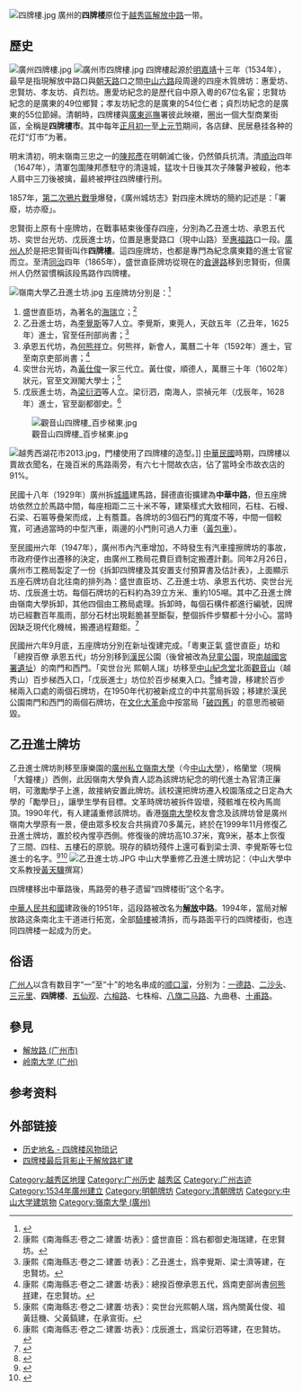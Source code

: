 [[File:四牌樓.jpg|thumb]]
廣州的'''四牌楼'''原位于[[越秀區|越秀區]][[解放路_(广州市)|解放中路]]一带。

== 歷史 ==
[[File:廣州四牌樓.jpg|thumb]]
[[File:廣州市四牌樓.jpg|thumb]]
四牌樓起源於[[明朝|明]][[嘉靖|嘉靖]]十三年（1534年），最早是指現解放中路口與[[朝天路|朝天路]]口之間[[中山路_(廣州)|中山六路]]段周邊的四座木質牌坊：惠愛坊、忠賢坊、孝友坊、貞烈坊。惠愛坊紀念的是歷代自中原入粵的67位名宦；忠賢坊紀念的是廣東的49位鄉賢；孝友坊紀念的是廣東的54位仁者；貞烈坊紀念的是廣東的55位節婦。清朝時，四牌樓與[[廣東巡撫|廣東巡撫]]署彼此映襯，圈出一個大型商業街區，全稱是'''四牌樓市'''。其中每年[[正月初一|正月初一]]至[[元宵節_(華人)|上元节]]期间，各店肆、民居悬挂各种的花灯“灯市”为著。

明末清初，明末嶺南三忠之一的[[陳邦彥_(明朝)|陳邦彥]]在明朝滅亡後，仍然領兵抗清。清[[順治|順治]]四年（1647年），清軍包圍陳邦彥駐守的清遠城，猛攻十日後其次子陳馨尹被殺，他本人肩中三刀後被擒，最終被押往四牌樓行刑。

1857年，[[第二次鴉片戰爭|第二次鴉片戰爭]]爆發，《廣州城坊志》對四座木牌坊的簡約記述是：「署廢，坊亦廢」。

忠賢街上原有十座牌坊，在戰事結束後僅存四座，分別為乙丑進士坊、承恩五代坊、奕世台光坊、戊辰進士坊，位置是惠愛路口（現中山路）至[[惠福路|惠福路]]口一段。[[廣州人|廣州人]]於是把忠賢街叫作'''四牌樓'''。這四座牌坊，也都是專門為紀念廣東籍的進士官宦而立。至清[[同治|同治]]四年（1865年），盛世直臣牌坊從現在的[[倉邊路|倉邊路]]移到忠賢街，但廣州人仍然習慣稱該段馬路作四牌樓。

[[File:嶺南大學乙丑進士坊.jpg|thumb]]
五座牌坊分別是：<ref>{{cite news |url=http://www.ycwb.com/gb/content/2004-11/16/content_795827.htm |title=家在广州：四牌楼起源 |date=2004-11-16 |publisher=羊城晚報 |accessdate=2012-09-24 |archive-url=https://web.archive.org/web/20130618053828/http://www.ycwb.com/gb/content/2004-11/16/content_795827.htm |archive-date=2013-06-18 |dead-url=yes }}</ref>
# 盛世直臣坊，為著名的[[海瑞|海瑞]]立；<ref>康熙《南海縣志·卷之二·建置·坊表》：盛世直臣：爲右都御史海瑞建，在忠賢坊。</ref>
# 乙丑進士坊，為[[李覺斯|李覺斯]]等7人立。李覺斯，東莞人，天啟五年（乙丑年，16​​25年）進士，官至任刑部尚書；<ref>康熙《南海縣志·卷之二·建置·坊表》：乙丑進士，爲李覺斯、梁士濟等建，在忠賢坊。</ref>
# 承恩五代坊，為[[何熊祥|何熊祥]]立。何熊祥，新會人，萬曆二十年（1592年）進士，官至南京吏部尚書；<ref>康熙《南海縣志·卷之二·建置·坊表》：總揆百僚承恩五代，爲南吏部尚書[[何熊祥|何熊祥]]建，在忠賢坊。</ref>
# 奕世台光坊，為[[黃仕俊|黃仕俊]]一家三代立。黃仕俊，順德人，萬曆三十年（1602年）狀元，官至文淵閣大學士；<ref>康熙《南海縣志·卷之二·建置·坊表》：奕世台光熙朝人瑞，爲內關黃仕俊、祖黃廷機、父黃鎬建，在承宣街。</ref>
# 戊辰進士坊，為[[梁衍泗|梁衍泗]]等人立。梁衍泗，南海人，崇禎元年（戊辰年，16​​28年）進士，官至副都御史。<ref>康熙《南海縣志·卷之二·建置·坊表》：戊辰進士，爲梁衍泗等建，在忠賢坊。</ref>

[[File:觀音山四牌樓_百步梯東.jpg|thumb]]

[[File:越秀西湖花市2013.jpg|thumb]]，門樓使用了四牌樓的造型。]]
[[中華民國|中華民國]]時期，四牌樓以賣故衣聞名，在幾百米的馬路兩旁，有六七十間故衣店，佔了當時全市故衣店的91%。

民國十八年（1929年）廣州拆[[廣州城牆|城牆]]建馬路，歸德直街擴建為'''中華中路'''，但五座牌坊依然立於馬路中間，每座相距二三十米不等，建築樣式大致相同，石柱、石幔、石梁、石匾等疊架而成，上有簷蓋。各牌坊的3個石門的寬度不等，中間一個較寬，可通過當時的中型汽車，兩邊的小門則可過人力車（[[黃包車|黃包車]]）。

至民國卅六年（1947年），廣州市內汽車增加，不時發生有汽車撞擦牌坊的事故，市政府便作出遷移的決定，由廣州工務局花費巨資制定搬遷計劃。同年2月26日，廣州市工務局製定了一份《拆卸四牌樓及其安置支付預算書及估計表》，上面顯示五座石牌坊自北往南的排列為：盛世直臣坊、乙丑進士坊、承恩五代坊、奕世台光坊、戊辰進士坊。每個石牌坊的石料約為39立方米、重約105噸。其中乙丑進士牌由嶺南大學拆卸，其他四個由工務局處理。拆卸時，每個石構件都進行編號，因牌坊已經數百年風雨，部分石材出現鬆脆甚至斷裂，整個拆件步驟都十分小心。當時因缺乏現代化機械，搬遷過程艱鉅。<ref>{{cite news|url=http://gzdaily.dayoo.com/html/2012-09/16/content_1897906.htm|title=广州“四牌楼” 昔日城央地标今安在|date=2012-09-16|publisher=廣州日報|accessdate=2012-09-24|deadurl=yes|archiveurl=https://web.archive.org/web/20120917192749/http://gzdaily.dayoo.com/html/2012-09/16/content_1897906.htm|archivedate=2012-09-17}}</ref>

民國卅六年9月底，五座牌坊分別在新址復建完成。「粵東正氣 盛世直臣」坊和「總揆百僚 承恩五代」坊分別移到[[胡漢民|漢民]]公園（後曾被改為[[广州市儿童公园|兒童公園]]，現[[南越國宮署遺址|南越國宮署遺址]]）的南門和西門。「奕世台光 熙朝人瑞」坊移至[[中山纪念堂_(广州)|中山紀念堂]]北面[[越秀山|觀音山]]（越秀山）百步梯西入口，「戊辰進士」坊位於百步梯東入口。<ref>{{cite news|url=http://gcontent.oeeee.com/a/6e/a6e4f250fb5c56aa/Blog/ac8/f1ccde.html|title=今昔广州（越秀山百步梯）|date=2012-06-09|publisher=南方都市報|accessdate=2012-09-24|deadurl=yes|archiveurl=https://web.archive.org/web/20140903075657/http://gcontent.oeeee.com/a/6e/a6e4f250fb5c56aa/Blog/ac8/f1ccde.html|archivedate=2014-09-03}}</ref>據考證，移建於百步梯兩入口處的兩個石牌坊，在1950年代初被新成立的中共當局拆毀；移建於漢民公園南門和西門的兩個石牌坊，在[[文化大革命|文化大革命]]中按當局「[[破四舊|破四舊]]」的意思而被砸毀。

==乙丑進士牌坊==
乙丑進士牌坊則移至康樂園的[[嶺南大學_(廣州)|廣州私立嶺南大學]]（今[[中山大學|中山大學]]），格蘭堂（現稱「大鐘樓」）西側，此因嶺南大學負責人認為該牌坊紀念的明代進士為官清正廉明，可激勵學子上進，故接納安置此牌坊。該校還把牌坊遷入校園落成之日定為大學的「勵學日」，讓學生學有目標。文革時牌坊被拆件毀壞，殘骸堆在校內馬崗頂。1990年代，有人建議重修該牌坊。香港[[嶺南大學_(香港)|嶺南大學]]校友會念及該牌坊曾是廣州嶺南大學原有一景，便由眾多校友合共捐資70多萬元，終於在1999年11月修復乙丑進士牌坊，置於校內惺亭西側。修復後的牌坊高10.37米，寬9米，基本上恢復了三間、四柱、五樓石的原貌。現存的額坊殘件上還可看到梁士濟、李覺斯等七位進士的名字。<ref>{{cite news|url=http://gzdm.gzmz.gov.cn/content.aspx?Idx=1092|title=广州四牌楼与解放路|date=2012-06-20|publisher=广州地名网|accessdate=2012-09-24|archive-date=2014-05-02|archive-url=https://web.archive.org/web/20140502032623/http://gzdm.gzmz.gov.cn/content.aspx?Idx=1092|dead-url=yes}}</ref><ref>{{cite news |url=http://zdgh.sysu.edu.cn/zdjg/200601/20060114/79928.htm |title=关于“乙丑进士”及其他四座牌坊 |date=2006年第1期 |publisher=中大教工 |accessdate=2012-09-24 |archive-url=https://web.archive.org/web/20140502004717/http://zdgh.sysu.edu.cn/zdjg/200601/20060114/79928.htm |archive-date=2014-05-02 |dead-url=yes }}</ref>
[[File:乙丑進士坊.JPG|thumb]]
中山大學重修乙丑進士牌坊記：（中山大學中文系教授[[黃天驥|黃天驥]]撰寫）
{{quote|明天啟乙丑，粵梁士濟等七員，舉進士，乃建乙丑進士牌坊以彰之。原置市塵，與另三坊並，俗稱四牌樓。及交通日繁，反礙車馬，四十年代，嶺南大學請遷進士坊於康樂園，用標學術，兼勵來者。於是重壘石梁，安庠生色，後世事滄桑，牌坊委廢。去歲，我校為恢復康樂人文景觀，弘揚嶺南學術傳統，乃議重修。蒙嶺南（大學）學院董事會慨助所需，今進士牌坊，榕陰再矗，雖歷風雨，礎柱莊雄，洵證兩校一家，情重如磐雲。}}

四牌樓移出中華路後，馬路旁的巷子遗留“四牌楼街”这个名字。

[[中華人民共和國|中華人民共和國]]建政後的1951年，這段路被改名为'''[[解放|解放]]中路'''。1994年，當局对解放路这条南北主干道进行拓宽，全部[[騎樓|騎樓]]被清拆，而与路面平行的四牌楼街，也连同四牌楼一起成为历史。

== 俗语 ==
[[广州人|广州人]]以含有数目字“一”至“十”的地名串成的[[顺口溜|顺口溜]]，分别为：[[一德路|一德路]]、[[二沙头|二沙头]]、[[三元里|三元里]]、'''四牌楼'''、[[五仙观|五仙观]]、[[六榕路|六榕路]]、七株榕、[[八旗二马路|八旗二马路]]、九曲巷、[[第十甫路|十甫路]]。

== 參見 ==
* [[解放路_(广州市)|解放路 (广州市)]]
* [[岭南大学_(广州)|岭南大学 (广州)]]

== 参考资料 ==
{{reflist|2}}

== 外部链接 ==
* [http://gzdm.gzmz.gov.cn/content.aspx?Idx=158 历史地名 - 四牌楼风物琐记]{{Wayback|url=http://gzdm.gzmz.gov.cn/content.aspx?Idx=158 |date=20160304080134 }}
* [http://epaper.nddaily.com/G/html/2008-12/04/content_647324.htm 四牌楼最后背影止于解放路扩建]{{dead link|date=2017年12月 |bot=InternetArchiveBot |fix-attempted=yes }}

{{广州}}
[[Category:越秀区地理|Category:越秀区地理]]
[[Category:广州历史|Category:广州历史]]
[[Category:广州地方|越秀区]]
[[Category:广州古迹|Category:广州古迹]]
[[Category:1534年廣州建立|Category:1534年廣州建立]]
[[Category:明朝牌坊|Category:明朝牌坊]]
[[Category:清朝牌坊|Category:清朝牌坊]]
[[Category:中山大学建筑物|Category:中山大学建筑物]]
[[Category:嶺南大學_(廣州)|Category:嶺南大學 (廣州)]]
